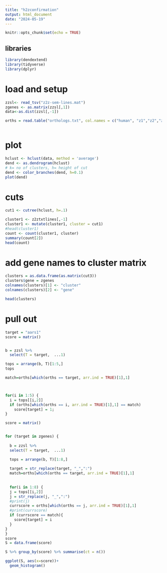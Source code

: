 ```yaml
---
title: "h2zconfirmation"
output: html_document
date: "2024-05-19"
---
```


```r
knitr::opts_chunk$set(echo = TRUE)
```

## libraries
```r
library(dendextend)
library(tidyverse)
library(dplyr)
```

# load and setup
```r
zzsl<- read_tsv("z2z-sem-lines.mat")
zgenes <- as.matrix(zzsl[,1])
data<-as.dist(zzsl[,-1])

orths = read.table("orthologs.txt", col.names = c("human", "z1","z2","z3","z4"), header = FALSE, sep = "\t", fill = TRUE)



```
# plot 
```r
hclust <- hclust(data, method = 'average')
dend <- as.dendrogram(hclust)
# k= no of clusters, h= height of cut
dend <- color_branches(dend, h=0.1)
plot(dend)

```
# cuts
```r
cut1 <- cutree(hclust, h=.1)

cluster1 <- z2ztxtlines[,-1]
cluster1 <- mutate(cluster1, cluster = cut1)
#head(cluster1)
count <- count(cluster1, cluster)
summary(count[2])
head(count)

```
# add gene names to cluster matrix
```r
clusters = as.data.frame(as.matrix(cut3))
clusters$gene = zgenes
colnames(clusters)[1] <- "cluster"
colnames(clusters)[2] <- "gene"

head(clusters)

```


# pull out
```r
target = "aars1"
score = matrix()


b = zzsl %>%
  select(T = target,  ...1)

tops = arrange(b, T)[1:5,]
tops

match=orths[which(orths == target, arr.ind = TRUE)[1],1]



for(i in 1:5) {
  i = tops[[i,2]]
  if (orths[which(orths == i, arr.ind = TRUE)[1],1] == match)
    score[target] = 1;
}


```

```r
score = matrix()


for (target in zgenes) {
  
  b = zzsl %>%
  select(T = target,  ...1)

  tops = arrange(b, T)[1:8,]
  
  target = str_replace(target, "_",":")
  match=orths[which(orths == target, arr.ind = TRUE)[1],1]
  
  
  for(i in 1:8) {
  j = tops[[i,2]]
  j = str_replace(j, "_",":")
  #print(j)
  currscore = orths[which(orths == j, arr.ind = TRUE)[1],1] 
  #print(currscore)
  if (currscore == match){
    score[target] = i
  }
}
}
score
S = data.frame(score)

```

```r
S %>% group_by(score) %>% summarise(ct = n())

ggplot(S, aes(x=score))+
  geom_histogram()
```

